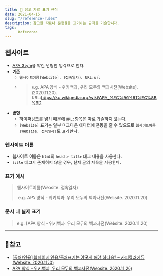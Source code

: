 ```yaml
---
title: 📌 참고 자료 표기 규칙
date: 2021-04-15
slug: "/reference-rules"
description: 참고한 자료나 문헌들을 표기하는 규칙을 기술합니다.
tags:
    - Reference
---
```



## 웹사이트

- [APA Style](https://ko.wikipedia.org/wiki/APA_%EC%96%91%EC%8B%9D)을 약간 변형한 방식으로 한다.
- **기존**
  - `웹사이트이름[Website]. (접속일자). URL:url`
  - > e.g. 
APA 양식 - 위키백과, 우리 모두의 백과사전[Website]. (2020.11.20). URL:https://ko.wikipedia.org/wiki/APA_%EC%96%91%EC%8B%9D
- **변형**
  - 하이퍼링크를 넣기 때문에 `URL:`항목은 따로 기술하지 않는다.
  - `[Website]` 표기는 일부 마크다운 에디터에 혼동을 줄 수 있으므로 `웹사이트이름(Website. 접속일자)`로 표기한다.

### 웹사이트 이름

- 웹사이트 이름은 `html`의 `head > title` 태그 내용을 사용한다. 
- `title` 태그가 존재하지 않을 경우, 실제 글의 제목을 사용한다.

### 표기 예시

> 웹사이트이름(Website. 접속일자)
>
> ​	e.g. APA 양식 - 위키백과, 우리 모두의 백과사전(Website. 2020.11.20)

### 문서 내 실제 표기

> e.g. [APA 양식 - 위키백과, 우리 모두의 백과사전(Website. 2020.11.20)

---




## 📜참고

- [[출처/인용] 웹페이지 인용/출처표기는 어떻게 해야 하나요? – 카피킬러에듀(Website. 2020.1120)](http://edu.copykiller.com/edu-source/faq/?mod=document&uid=156)
- [APA 양식 - 위키백과, 우리 모두의 백과사전(Website. 2020.11.20)](https://ko.wikipedia.org/wiki/APA_%EC%96%91%EC%8B%9D)
